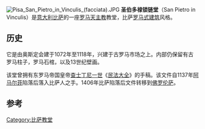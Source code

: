[[Image:Pisa_San_Pietro_in_Vinculis_(facciata).JPG|thumb]]
'''圣伯多禄锁链堂'''（San Pietro in Vinculis）是[[意大利|意大利]][[比萨|比萨]]的一座[[罗马天主教|罗马天主教]]教堂，比萨[[罗马式建筑|罗马式建筑]]风格。

==历史==
它是由奥斯定会建于1072年至1118年，兴建于古罗马市场之上。内部仍保留有古罗马柱子，罗马石棺，以及13世纪壁画。

该堂曾拥有东罗马帝国皇帝[[查士丁尼一世|查士丁尼一世]]《[[民法大全|民法大全]]》的手稿。该文件自1137年[[阿马尔菲|阿马尔菲]]陷落后落入比萨人之手。1406年比萨陷落后文件转移到[[佛罗伦萨|佛罗伦萨]]。

{{coord|43|42|58.49|N|10|24|12.75|E|source:itwiki_region:IT_type:landmark|display=title}}
==参考==
{{Reflist}}
[[Category:比萨教堂|Category:比萨教堂]]
